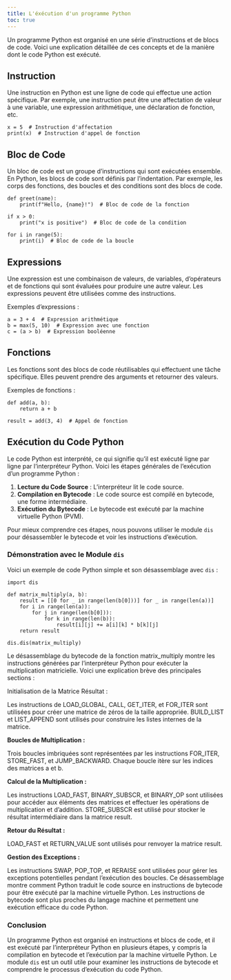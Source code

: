 ```yaml
---
title: L'éxécution d'un programme Python
toc: true
---
```


Un programme Python est organisé en une série d'instructions et de blocs de code. Voici une explication détaillée de ces concepts et de la manière dont le code Python est exécuté.

## Instruction

Une instruction en Python est une ligne de code qui effectue une action spécifique. Par exemple, une instruction peut être une affectation de valeur à une variable, une expression arithmétique, une déclaration de fonction, etc.

```pyodide
x = 5  # Instruction d'affectation
print(x)  # Instruction d'appel de fonction
```

## Bloc de Code

Un bloc de code est un groupe d'instructions qui sont exécutées ensemble. En Python, les blocs de code sont définis par l'indentation. Par exemple, les corps des fonctions, des boucles et des conditions sont des blocs de code.

```pyodide
def greet(name):
    print(f"Hello, {name}!")  # Bloc de code de la fonction

if x > 0:
    print("x is positive")  # Bloc de code de la condition

for i in range(5):
    print(i)  # Bloc de code de la boucle
```

## Expressions  
Une expression est une combinaison de valeurs, de variables, d'opérateurs et de fonctions qui sont évaluées pour produire une autre valeur. Les expressions peuvent être utilisées comme des instructions.

Exemples d'expressions :

```pyodide
a = 3 + 4  # Expression arithmétique
b = max(5, 10)  # Expression avec une fonction
c = (a > b)  # Expression booléenne
```

## Fonctions  

Les fonctions sont des blocs de code réutilisables qui effectuent une tâche spécifique. Elles peuvent prendre des arguments et retourner des valeurs.

Exemples de fonctions :

```pyodide
def add(a, b):
    return a + b

result = add(3, 4)  # Appel de fonction
```

## Exécution du Code Python

Le code Python est interprété, ce qui signifie qu'il est exécuté ligne par ligne par l'interpréteur Python. Voici les étapes générales de l'exécution d'un programme Python :

1. **Lecture du Code Source** : L'interpréteur lit le code source.
2. **Compilation en Bytecode** : Le code source est compilé en bytecode, une forme intermédiaire.
3. **Exécution du Bytecode** : Le bytecode est exécuté par la machine virtuelle Python (PVM).

Pour mieux comprendre ces étapes, nous pouvons utiliser le module `dis` pour désassembler le bytecode et voir les instructions d'exécution.

### Démonstration avec le Module `dis`

Voici un exemple de code Python simple et son désassemblage avec `dis` :

```pyodide
import dis

def matrix_multiply(a, b):
    result = [[0 for _ in range(len(b[0]))] for _ in range(len(a))]
    for i in range(len(a)):
        for j in range(len(b[0])):
            for k in range(len(b)):
                result[i][j] += a[i][k] * b[k][j]
    return result

dis.dis(matrix_multiply)
```

Le désassemblage du bytecode de la fonction matrix_multiply montre les instructions générées par l'interpréteur Python pour exécuter la multiplication matricielle. Voici une explication brève des principales sections :

Initialisation de la Matrice Résultat :

Les instructions de LOAD_GLOBAL, CALL, GET_ITER, et FOR_ITER sont utilisées pour créer une matrice de zéros de la taille appropriée.
BUILD_LIST et LIST_APPEND sont utilisés pour construire les listes internes de la matrice.

**Boucles de Multiplication :**

Trois boucles imbriquées sont représentées par les instructions FOR_ITER, STORE_FAST, et JUMP_BACKWARD.
Chaque boucle itère sur les indices des matrices a et b.

**Calcul de la Multiplication :**

Les instructions LOAD_FAST, BINARY_SUBSCR, et BINARY_OP sont utilisées pour accéder aux éléments des matrices et effectuer les opérations de multiplication et d'addition.
STORE_SUBSCR est utilisé pour stocker le résultat intermédiaire dans la matrice result.

**Retour du Résultat :**

LOAD_FAST et RETURN_VALUE sont utilisés pour renvoyer la matrice result.

**Gestion des Exceptions :**

Les instructions SWAP, POP_TOP, et RERAISE sont utilisées pour gérer les exceptions potentielles pendant l'exécution des boucles.
Ce désassemblage montre comment Python traduit le code source en instructions de bytecode pour être exécuté par la machine virtuelle Python. Les instructions de bytecode sont plus proches du langage machine et permettent une exécution efficace du code Python.


### Conclusion

Un programme Python est organisé en instructions et blocs de code, et il est exécuté par l'interpréteur Python en plusieurs étapes, y compris la compilation en bytecode et l'exécution par la machine virtuelle Python. Le module `dis` est un outil utile pour examiner les instructions de bytecode et comprendre le processus d'exécution du code Python.